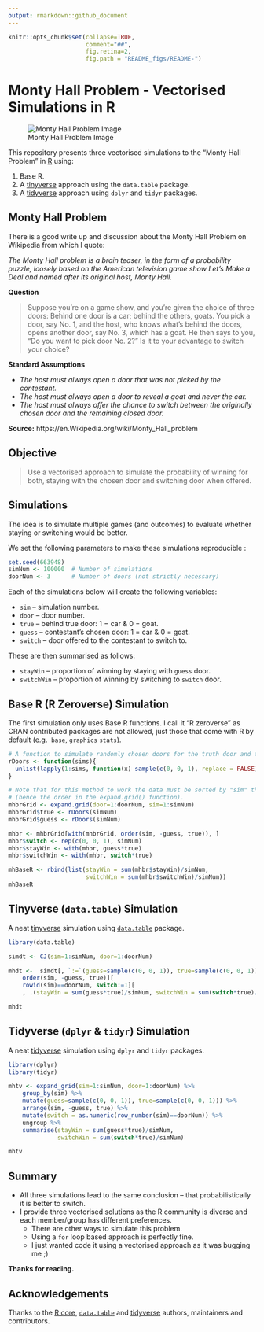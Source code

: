 ```yaml
---
output: rmarkdown::github_document
---
```


<!-- README.md is generated from README.Rmd. Please edit that file    -->

<!-- Origin: https://github.com/hrbrmstr/ggalt/blob/master/README.Rmd -->
<!-- Thanks to Bob Rudis for sharing.                                 -->
```r
knitr::opts_chunk$set(collapse=TRUE, 
                      comment="##", 
                      fig.retina=2, 
                      fig.path = "README_figs/README-")
```

# Monty Hall Problem - Vectorised Simulations in R

![Monty Hall Problem Image](README_files/Monty_open_door.svg)

This repository presents three vectorised simulations to the "Monty Hall Problem" 
in [R](https://r-project.org) using:

1. Base R.
2. A [tinyverse](http://tinyverse.org/) approach using the `data.table` package.
3. A [tidyverse](https://tidyverse.org) approach using `dplyr` and `tidyr` packages.

## Monty Hall Problem

There is a good write up and discussion about the Monty Hall Problem on Wikipedia from 
which I quote:

*The Monty Hall problem is a brain teaser, in the form of a probability puzzle, loosely based on the American television game show Let's Make a Deal and named after its original host, Monty Hall.* 

**Question**

> Suppose you're on a game show, and you're given the choice of three doors: Behind one door is a car; behind the others, goats. You pick a door, say No. 1, and the host, who knows what's behind the doors, opens another door, say No. 3, which has a goat. He then says to you, "Do you want to pick door No. 2?" Is it to your advantage to switch your choice? 

**Standard Assumptions**

+ _The host must always open a door that was not picked by the contestant._
+ _The host must always open a door to reveal a goat and never the car._
+ _The host must always offer the chance to switch between the originally chosen door and the remaining closed door._

**Source:** https://en.Wikipedia.org/wiki/Monty_Hall_problem

## Objective

> Use a vectorised approach to simulate the probability of winning for both, staying with 
the chosen door and switching door when offered.

## Simulations 

The idea is to simulate multiple games (and outcomes) to evaluate whether staying or 
switching would be better. 

We set the following parameters to make these simulations reproducible :
```r
set.seed(663948)
simNum <- 100000  # Number of simulations
doorNum <- 3      # Number of doors (not strictly necessary)
```

Each of the simulations below will create the following variables:

+ `sim` -- simulation number.
+ `door` -- door number.
+ `true` -- behind true door: 1 = car & 0 = goat.
+ `guess` -- contestant's chosen door: 1 = car & 0 = goat.
+ `switch` -- door offered to the contestant to switch to.

These are then summarised as follows:

+ `stayWin`  -- proportion of winning by staying with `guess` door.
+ `switchWin`  -- proportion of winning by switching to `switch` door.

## Base R (R Zeroverse) Simulation

The first simulation only uses Base R functions. I call it "R zeroverse" as CRAN 
contributed packages are not allowed, just those that come with R by default (e.g. 
`base`, `graphics` `stats`).


```r
# A function to simulate randomly chosen doors for the truth door and the guess.
rDoors <- function(sims){
  unlist(lapply(1:sims, function(x) sample(c(0, 0, 1), replace = FALSE)))
}

# Note that for this method to work the data must be sorted by "sim" then the door 
# (hence the order in the expand.grid() function).
mhbrGrid <- expand.grid(door=1:doorNum, sim=1:simNum)
mhbrGrid$true <- rDoors(simNum)
mhbrGrid$guess <- rDoors(simNum)

mhbr <- mhbrGrid[with(mhbrGrid, order(sim, -guess, true)), ]
mhbr$switch <- rep(c(0, 0, 1), simNum)
mhbr$stayWin <- with(mhbr, guess*true)
mhbr$switchWin <- with(mhbr, switch*true)

mhBaseR <- rbind(list(stayWin = sum(mhbr$stayWin)/simNum, 
                      switchWin = sum(mhbr$switchWin)/simNum))
mhBaseR
```

## Tinyverse (`data.table`) Simulation

A neat [tinyverse](http://tinyverse.org/) simulation using [`data.table`](http://r-datatable.com/)
package.

```r
library(data.table)

simdt <- CJ(sim=1:simNum, door=1:doorNum)

mhdt <-  simdt[, `:=`(guess=sample(c(0, 0, 1)), true=sample(c(0, 0, 1)), switch=0), .(sim)][
    order(sim, -guess, true)][
    rowid(sim)==doorNum, switch:=1][
    , .(stayWin = sum(guess*true)/simNum, switchWin = sum(switch*true)/simNum)]

mhdt
```

## Tidyverse (`dplyr` & `tidyr`) Simulation

A neat [tidyverse](https://tidyverse.org) simulation using `dplyr` and `tidyr` packages.

```r
library(dplyr)
library(tidyr)

mhtv <- expand_grid(sim=1:simNum, door=1:doorNum) %>%
    group_by(sim) %>%
    mutate(guess=sample(c(0, 0, 1)), true=sample(c(0, 0, 1))) %>%
    arrange(sim, -guess, true) %>%
    mutate(switch = as.numeric(row_number(sim)==doorNum)) %>%
    ungroup %>%
    summarise(stayWin = sum(guess*true)/simNum,
              switchWin = sum(switch*true)/simNum)

mhtv
```

## Summary

+ All three simulations lead to the same conclusion -- that probabilistically it is
better to switch. 
+ I provide three vectorised solutions as the R community is diverse and each member/group
has different preferences. 
    + There are other ways to simulate this problem.
    + Using a `for` loop based approach is perfectly fine. 
    + I just wanted code it using a vectorised approach as it was bugging me ;) 

**Thanks for reading.**

## Acknowledgements

Thanks to the [R core](https://www.r-project.org/contributors.html), [`data.table`](https://rdatatable.gitlab.io/data.table/authors.html) and
[tidyverse](https://tidyverse.org) authors, maintainers and contributors.
